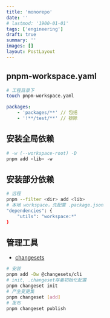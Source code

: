 ```yaml
---
title: 'monorepo'
date: ''
# lastmod: '1900-01-01'
tags: ['engineering']
draft: true
summary: ''
images: []
layout: PostLayout
---
```


## pnpm-workspace.yaml
```sh
# 工程目录下
touch pnpm-workspace.yaml
```
```yaml:pnpm-workspace.yaml
packages:
    - 'packages/**' // 包括
    - '!**/test/**' // 排除
```

## 安装全局依赖

```sh
# -w (--workspace-root) -D
pnpm add <lib> -w
```

## 安装部分依赖
```sh
# 远程
pnpm --filter <dir> add <lib>
# 本地 workspace，先配置 .package.json
"dependencies": {
    "utils": "workspace:*"
}
```

## 管理工具

- [changesets](https://pnpm.io/zh/8.x/workspaces#%E5%8F%91%E5%B8%83%E5%B7%A5%E4%BD%9C%E6%B5%81)

```sh
# 安装
pnpm add -Dw @changesets/cli
# init, .changeset存着初始化配置
pnpm changeset init
# 产生变更集
pnpm changeset [add]
# 发布
pnpm changeset publish
```

